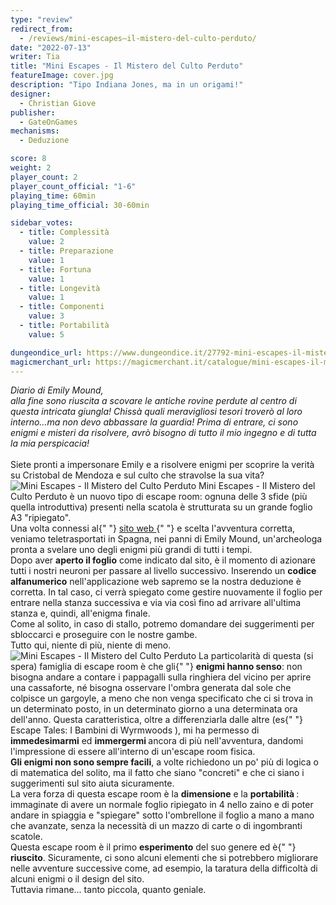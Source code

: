 ```yaml
---
type: "review"
redirect_from:
  - /reviews/mini-escapes–il-mistero-del-culto-perduto/
date: "2022-07-13"
writer: Tia
title: "Mini Escapes - Il Mistero del Culto Perduto"
featureImage: cover.jpg
description: "Tipo Indiana Jones, ma in un origami!"
designer:
  - Christian Giove
publisher:
  - GateOnGames
mechanisms:
  - Deduzione

score: 8
weight: 2
player_count: 2
player_count_official: "1-6"
playing_time: 60min
playing_time_official: 30-60min

sidebar_votes:
  - title: Complessità
    value: 2
  - title: Preparazione
    value: 1
  - title: Fortuna
    value: 1
  - title: Longevità
    value: 1
  - title: Componenti
    value: 3
  - title: Portabilità
    value: 5

dungeondice_url: https://www.dungeondice.it/27792-mini-escapes-il-mistero-del-culto-perduto.html
magicmerchant_url: https://magicmerchant.it/catalogue/mini-escapes-il-mistero-del-culto-perduto-61065/
---
```


<Setting>
  <em>Diario di Emily Mound,</em>
  <br />
  <em>
    alla fine sono riuscita a scovare le antiche rovine perdute al centro di
    questa intricata giungla! Chissà quali meravigliosi tesori troverò al loro
    interno…ma non devo abbassare la guardia! Prima di entrare, ci sono enigmi e
    misteri da risolvere, avrò bisogno di tutto il mio ingegno e di tutta la mia
    perspicacia!
  </em>
  <br />
  <br />
  Siete pronti a impersonare Emily e a risolvere enigmi per scoprire la verità su
  Cristobal de Mendoza e sul culto che stravolse la sua vita?
</Setting>

<img src="./game1.jpg?t=2" alt="Mini Escapes - Il Mistero del Culto Perduto" />

<Rules>
  Mini Escapes - Il Mistero del Culto Perduto è un nuovo tipo di escape room:
  ognuna delle 3 sfide (più quella introduttiva) presenti nella scatola è
  strutturata su un grande foglio A3 "ripiegato".
  <br />
  Una volta connessi al{" "}
  <a href="https://www.gateongames.com/miniescapes/" target="_blank">
    sito web
  </a>{" "}
  e scelta l'avventura corretta, veniamo teletrasportati in Spagna, nei panni di
  Emily Mound, un'archeologa pronta a svelare uno degli enigmi più grandi di
  tutti i tempi.
  <br />
  Dopo aver <strong>aperto il foglio</strong> come indicato dal sito, è il
  momento di azionare tutti i nostri neuroni per passare al livello successivo.
  Inserendo un <strong>codice alfanumerico</strong> nell'applicazione web
  sapremo se la nostra deduzione è corretta. In tal caso, ci verrà spiegato come
  gestire nuovamente il foglio per entrare nella stanza successiva e via via
  così fino ad arrivare all'ultima stanza e, quindi, all'enigma finale.
  <br />
  Come al solito, in caso di stallo, potremo domandare dei suggerimenti per
  sbloccarci e proseguire con le nostre gambe.
  <br />
  Tutto qui, niente di più, niente di meno.
</Rules>

<img src="./game2.jpg?t=2" alt="Mini Escapes - Il Mistero del Culto Perduto" />

<Feedback>
  La particolarità di questa (si spera) famiglia di escape room è che gli{" "}
  <strong>enigmi hanno senso</strong>: non bisogna andare a contare i pappagalli
  sulla ringhiera del vicino per aprire una cassaforte, né bisogna osservare
  l'ombra generata dal sole che colpisce un gargoyle, a meno che non venga
  specificato che ci si trova in un determinato posto, in un determinato giorno
  a una determinata ora dell'anno. Questa caratteristica, oltre a differenziarla
  dalle altre (es{" "}
  <Link to="/reviews/escape-tales-i-bambini-di-wyrmwoods/">
    Escape Tales: I Bambini di Wyrmwoods
  </Link>
  ), mi ha permesso di <strong>immedesimarmi</strong> ed <strong>
    immergermi
  </strong> ancora di più nell'avventura, dandomi l'impressione di essere all'interno
  di un'escape room fisica.
  <br />
  <strong>Gli enigmi non sono sempre facili</strong>, a volte richiedono un po' più
  di logica o di matematica del solito, ma il fatto che siano "concreti" e che ci
  siano i suggerimenti sul sito aiuta sicuramente.
  <br />
  La vera forza di questa escape room è la <strong>dimensione</strong> e la <strong>
    portabilità
  </strong>: immaginate di avere un normale foglio ripiegato in 4 nello zaino e di
  poter andare in spiaggia e "spiegare" sotto l'ombrellone il foglio a mano a mano
  che avanzate, senza la necessità di un mazzo di carte o di ingombranti scatole.
  <br />
  Questa escape room è il primo <strong>esperimento</strong> del suo genere ed è{" "}
  <strong>riuscito</strong>. Sicuramente, ci sono alcuni elementi che si potrebbero
  migliorare nelle avventure successive come, ad esempio, la taratura della difficoltà
  di alcuni enigmi o il design del sito.
  <br />
  Tuttavia rimane… tanto piccola, quanto geniale.
</Feedback>

<Instagram id="Cf83Yc7jZyg" />
